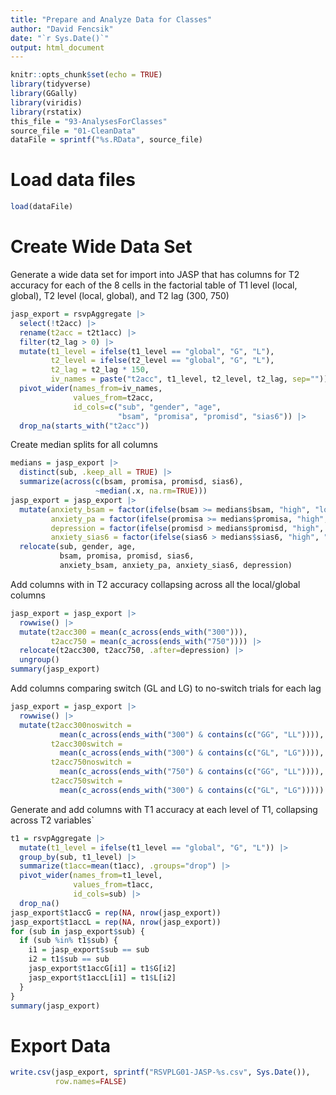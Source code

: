 ```yaml
---
title: "Prepare and Analyze Data for Classes"
author: "David Fencsik"
date: "`r Sys.Date()`"
output: html_document
---
```


```r
knitr::opts_chunk$set(echo = TRUE)
library(tidyverse)
library(GGally)
library(viridis)
library(rstatix)
this_file = "93-AnalysesForClasses"
source_file = "01-CleanData"
dataFile = sprintf("%s.RData", source_file)
```

# Load data files

```r
load(dataFile)
```

# Create Wide Data Set

Generate a wide data set for import into JASP that has columns for T2 accuracy for each of the 8 cells in the factorial table of T1 level (local, global), T2 level (local, global), and T2 lag (300, 750)

```r
jasp_export = rsvpAggregate |>
  select(!t2acc) |>
  rename(t2acc = t2t1acc) |>
  filter(t2_lag > 0) |>
  mutate(t1_level = ifelse(t1_level == "global", "G", "L"),
         t2_level = ifelse(t2_level == "global", "G", "L"),
         t2_lag = t2_lag * 150,
         iv_names = paste("t2acc", t1_level, t2_level, t2_lag, sep="")) |>
  pivot_wider(names_from=iv_names,
              values_from=t2acc,
              id_cols=c("sub", "gender", "age",
                        "bsam", "promisa", "promisd", "sias6")) |>
  drop_na(starts_with("t2acc"))
```

Create median splits for all columns

```r
medians = jasp_export |>
  distinct(sub, .keep_all = TRUE) |>
  summarize(across(c(bsam, promisa, promisd, sias6),
                   ~median(.x, na.rm=TRUE)))
jasp_export = jasp_export |>
  mutate(anxiety_bsam = factor(ifelse(bsam >= medians$bsam, "high", "low")),
         anxiety_pa = factor(ifelse(promisa >= medians$promisa, "high", "low")),
         depression = factor(ifelse(promisd > medians$promisd, "high", "low")),
         anxiety_sias6 = factor(ifelse(sias6 > medians$sias6, "high", "low"))) |>
  relocate(sub, gender, age,
           bsam, promisa, promisd, sias6,
           anxiety_bsam, anxiety_pa, anxiety_sias6, depression)
```

Add columns with in T2 accuracy collapsing across all the local/global columns

```r
jasp_export = jasp_export |>
  rowwise() |>
  mutate(t2acc300 = mean(c_across(ends_with("300"))),
         t2acc750 = mean(c_across(ends_with("750")))) |>
  relocate(t2acc300, t2acc750, .after=depression) |>
  ungroup()
summary(jasp_export)
```

Add columns comparing switch (GL and LG) to no-switch trials for each lag

```r
jasp_export = jasp_export |>
  rowwise() |>
  mutate(t2acc300noswitch =
           mean(c_across(ends_with("300") & contains(c("GG", "LL")))),
         t2acc300switch =
           mean(c_across(ends_with("300") & contains(c("GL", "LG")))),
         t2acc750noswitch =
           mean(c_across(ends_with("750") & contains(c("GG", "LL")))),
         t2acc750switch =
           mean(c_across(ends_with("300") & contains(c("GL", "LG")))))
```

Generate and add columns with T1 accuracy at each level of T1, collapsing across T2 variables`

```r
t1 = rsvpAggregate |>
  mutate(t1_level = ifelse(t1_level == "global", "G", "L")) |>
  group_by(sub, t1_level) |>
  summarize(t1acc=mean(t1acc), .groups="drop") |>
  pivot_wider(names_from=t1_level,
              values_from=t1acc,
              id_cols=sub) |>
  drop_na()
jasp_export$t1accG = rep(NA, nrow(jasp_export))
jasp_export$t1accL = rep(NA, nrow(jasp_export))
for (sub in jasp_export$sub) {
  if (sub %in% t1$sub) {
    i1 = jasp_export$sub == sub
    i2 = t1$sub == sub
    jasp_export$t1accG[i1] = t1$G[i2]
    jasp_export$t1accL[i1] = t1$L[i2]
  }
}
summary(jasp_export)
```

# Export Data

```r
write.csv(jasp_export, sprintf("RSVPLG01-JASP-%s.csv", Sys.Date()),
          row.names=FALSE)
```
